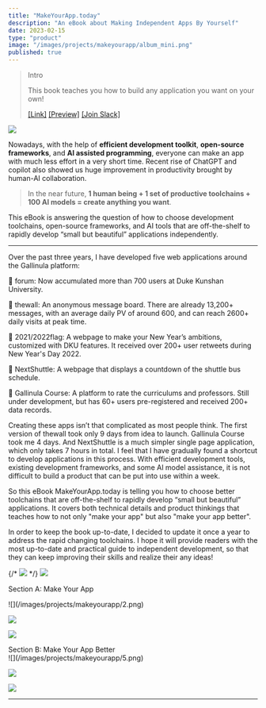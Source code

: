 ```yaml
---
title: "MakeYourApp.today"
description: "An eBook about Making Independent Apps By Yourself"
date: 2023-02-15
type: "product"
image: "/images/projects/makeyourapp/album_mini.png"
published: true
---
```


> Intro
> 
> This book teaches you how to build any application you want on your own!
> 
> [[Link]](https://makeyourapp.today)
> [[Preview]](https://junkaiman.notion.site/Public-Review-2b2a6ea5a2d34b2aadfc996196b082a4)
> [[Join Slack]](https://join.slack.com/t/makeyourapptoday/shared_invite/zt-1pl5rxspu-um0_ndLyyysmJGin~S2wlA)

![](/images/projects/makeyourapp/album.png)

Nowadays, with the help of **efficient development toolkit**, **open-source frameworks**, and **AI assisted programming**, everyone can make an app with much less effort in a very short time. Recent rise of ChatGPT and copilot also showed us huge improvement in productivity brought by human-AI collaboration.

> In the near future, **1 human being + 1 set of productive toolchains + 100 AI models = create anything you want**.

This eBook is answering the question of how to choose development toolchains, open-source frameworks, and AI tools that are off-the-shelf to rapidly develop “small but beautiful” applications independently.

----
Over the past three years, I have developed five web applications around the Gallinula platform:

📌 forum: Now accumulated more than 700 users at Duke Kunshan University.

📌 thewall: An anonymous message board. There are already 13,200+ messages, with an average daily PV of around 600, and can reach 2600+ daily visits at peak time.

📌 2021/2022flag: A webpage to make your New Year’s ambitions, customized with DKU features. It received over 200+ user retweets during New Year's Day 2022.

📌 NextShuttle: A webpage that displays a countdown of the shuttle bus schedule.

📌 Gallinula Course: A platform to rate the curriculums and professors. Still under development, but has 60+ users pre-registered and received 200+ data records.

  Creating these apps isn’t that complicated as most people think. The first version of thewall took only 9 days from idea to launch. Gallinula Course took me 4 days. And NextShuttle is a much simpler single page application, which only takes 7 hours in total. I feel that I have gradually found a shortcut to develop applications in this process. With efficient development tools, existing development frameworks, and some AI model assistance, it is not difficult to build a product that can be put into use within a week.

  So this eBook MakeYourApp.today is telling you how to choose better toolchains that are off-the-shelf to rapidly develop “small but beautiful” applications. It covers both technical details and product thinkings that teaches how to not only "make your app" but also "make your app better".

  In order to keep the book up-to-date, I decided to update it once a year to address the rapid changing toolchains. I hope it will provide readers with the most up-to-date and practical guide to independent development, so that they can keep improving their skills and realize their any ideas!

{/* ![](/images/projects/makeyourapp/album_ipad_mock.png) */}
![](/images/projects/makeyourapp/1.png)

Section A: Make Your App
<div className="flex">
![](/images/projects/makeyourapp/2.png)

![](/images/projects/makeyourapp/3.png)

![](/images/projects/makeyourapp/4.png)
</div>
Section B: Make Your App Better
<div className="flex">
![](/images/projects/makeyourapp/5.png)

![](/images/projects/makeyourapp/6.png)

![](/images/projects/makeyourapp/7.png)
</div>


---
